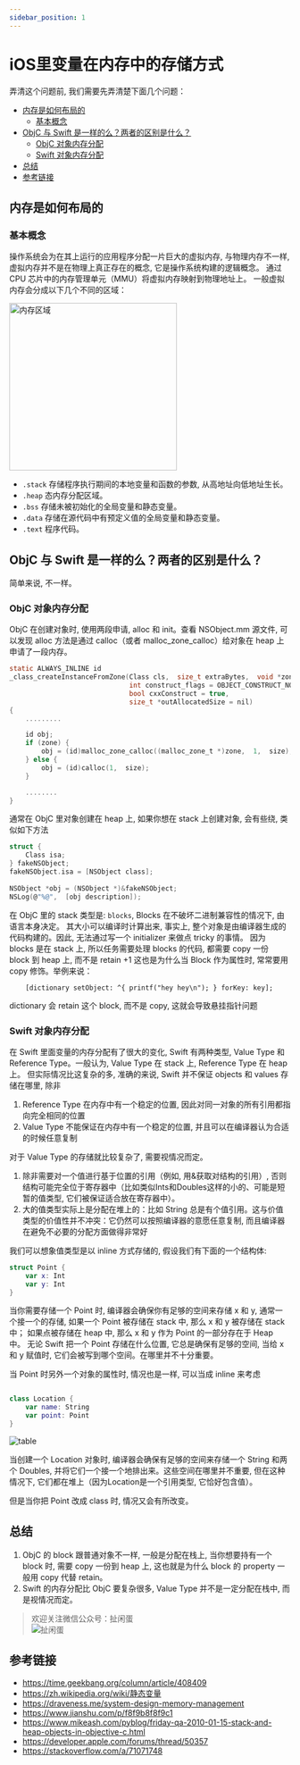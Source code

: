 ```yaml
---
sidebar_position: 1
---
```


# iOS里变量在内存中的存储方式

弄清这个问题前, 我们需要先弄清楚下面几个问题：

<!-- TOC -->
- [内存是如何布局的](#%E5%86%85%E5%AD%98%E6%98%AF%E5%A6%82%E4%BD%95%E5%B8%83%E5%B1%80%E7%9A%84)
    - [基本概念](#%E5%9F%BA%E6%9C%AC%E6%A6%82%E5%BF%B5)
- [ObjC 与 Swift 是一样的么？两者的区别是什么？](#objc-%E4%B8%8E-swift-%E6%98%AF%E4%B8%80%E6%A0%B7%E7%9A%84%E4%B9%88%E4%B8%A4%E8%80%85%E7%9A%84%E5%8C%BA%E5%88%AB%E6%98%AF%E4%BB%80%E4%B9%88)
    - [ObjC 对象内存分配](#objc-%E5%AF%B9%E8%B1%A1%E5%86%85%E5%AD%98%E5%88%86%E9%85%8D)
    - [Swift 对象内存分配](#swift-%E5%AF%B9%E8%B1%A1%E5%86%85%E5%AD%98%E5%88%86%E9%85%8D)
- [总结](#%E6%80%BB%E7%BB%93)
- [参考链接](#%E5%8F%82%E8%80%83%E9%93%BE%E6%8E%A5)    
<!-- /TOC -->

## 内存是如何布局的
### 基本概念
操作系统会为在其上运行的应用程序分配一片巨大的虚拟内存, 与物理内存不一样, 
虚拟内存并不是在物理上真正存在的概念, 它是操作系统构建的逻辑概念。
通过 CPU 芯片中的内存管理单元（MMU）将虚拟内存映射到物理地址上。
一般虚拟内存会分成以下几个不同的区域：

<img src="https://cdn.ifun.pub/20220320/Fq8kZcyzCaExEZ5ceaZ2uzHZg1oP.svg" alt="内存区域" width="300px" />

- `.stack` 存储程序执行期间的本地变量和函数的参数, 从高地址向低地址生长。
- `.heap` 态内存分配区域。
- `.bss` 存储未被初始化的全局变量和静态变量。
- `.data` 存储在源代码中有预定义值的全局变量和静态变量。
- `.text` 程序代码。

## ObjC 与 Swift 是一样的么？两者的区别是什么？

简单来说, 不一样。

### ObjC 对象内存分配

ObjC 在创建对象时, 使用两段申请, alloc 和 init。查看 NSObject.mm 源文件, 可以发现 alloc 方法是通过 calloc（或者 malloc_zone_calloc）给对象在 heap 上申请了一段内存。
```c
static ALWAYS_INLINE id
_class_createInstanceFromZone(Class cls,  size_t extraBytes,  void *zone, 
                              int construct_flags = OBJECT_CONSTRUCT_NONE, 
                              bool cxxConstruct = true, 
                              size_t *outAllocatedSize = nil)
{
    .........

    id obj;
    if (zone) {
        obj = (id)malloc_zone_calloc((malloc_zone_t *)zone,  1,  size);
    } else {
        obj = (id)calloc(1,  size);
    }

    ........
}

```

通常在 ObjC 里对象创建在 heap 上, 如果你想在 stack 上创建对象, 会有些绕, 类似如下方法

```c
struct {
    Class isa;
} fakeNSObject;
fakeNSObject.isa = [NSObject class];
    
NSObject *obj = (NSObject *)&fakeNSObject;
NSLog(@"%@",  [obj description]);
```
在 ObjC 里的 stack 类型是: `blocks`,  Blocks 在不破坏二进制兼容性的情况下, 由语言本身决定。
其大小可以编译时计算出来, 事实上, 整个对象是由编译器生成的代码构建的。因此, 无法通过写一个 initializer 来做点 tricky 的事情。
因为 blocks 是在 stack 上, 所以任务需要处理 blocks 的代码, 都需要 copy 一份 block 到 heap 上, 而不是 retain +1
这也是为什么当 Block 作为属性时, 常常要用 copy 修饰。举例来说：
```objc
    [dictionary setObject: ^{ printf("hey hey\n"); } forKey: key];
```
dictionary 会 retain 这个 block, 而不是 copy, 这就会导致悬挂指针问题

### Swift 对象内存分配

在 Swift 里面变量的内存分配有了很大的变化, Swift 有两种类型, Value Type 和 Reference Type。一般认为, Value Type 在 stack 上, Reference Type 在 heap 上。
但实际情况比这复杂的多,  准确的来说, Swift 并不保证 objects 和 values 存储在哪里, 除非
1. Reference Type 在内存中有一个稳定的位置, 因此对同一对象的所有引用都指向完全相同的位置
2. Value Type 不能保证在内存中有一个稳定的位置, 并且可以在编译器认为合适的时候任意复制

对于 Value Type 的存储就比较复杂了, 需要视情况而定。
1. 除非需要对一个值进行基于位置的引用（例如, 用&获取对结构的引用）, 否则结构可能完全位于寄存器中（比如类似Ints和Doubles这样的小的、可能是短暂的值类型, 它们被保证适合放在寄存器中）。
2. 大的值类型实际上是分配在堆上的：比如 String 总是有个值引用。这与价值类型的价值性并不冲突：它仍然可以按照编译器的意愿任意复制, 而且编译器在避免不必要的分配方面做得非常好

我们可以想象值类型是以 inline 方式存储的, 假设我们有下面的一个结构体: 

```swift
struct Point {
    var x: Int
    var y: Int
}
```

当你需要存储一个 Point 时, 编译器会确保你有足够的空间来存储 x 和 y, 通常一个接一个的存储,  如果一个 Point 被存储在 stack 中, 那么 x 和 y 被存储在 stack 中；
如果点被存储在 heap 中, 那么 x 和 y 作为 Point 的一部分存在于 Heap 中。
无论 Swift 把一个 Point 存储在什么位置, 它总是确保有足够的空间, 当给 x 和 y 赋值时, 它们会被写到哪个空间。在哪里并不十分重要。

当 Point 时另外一个对象的属性时, 情况也是一样, 可以当成 inline 来考虑

```swift

class Location {
    var name: String
    var point: Point
}

```

![table](https://cdn.ifun.pub/20220321/Fu1bI_1thB3HjqsRDEDF_CyY9bnj.png)


当创建一个 Location 对象时, 编译器会确保有足够的空间来存储一个 String 和两个 Doubles, 并将它们一个接一个地排出来。这些空间在哪里并不重要, 但在这种情况下, 它们都在堆上（因为Location是一个引用类型, 它恰好包含值）。

但是当你把 Point 改成 class 时, 情况又会有所改变。


## 总结
1. ObjC 的 block 跟普通对象不一样, 一般是分配在栈上, 当你想要持有一个 block 时, 需要 copy 一份到 heap 上, 这也就是为什么 block 的 property 一般用 copy 代替 retain。
2. Swift 的内存分配比 ObjC 要复杂很多, Value Type 并不是一定分配在栈中, 而是视情况而定。  


> 欢迎关注微信公众号：扯闲蛋  
> ![扯闲蛋](https://cdn.ifun.pub/20220321/Fl4AvCmV_kF3mcQ-XQBcJ2CKeNYy.jpeg)

## 参考链接
- https://time.geekbang.org/column/article/408409
- https://zh.wikipedia.org/wiki/静态变量
- https://draveness.me/system-design-memory-management
- https://www.jianshu.com/p/f8f9b8f8f9c1
- https://www.mikeash.com/pyblog/friday-qa-2010-01-15-stack-and-heap-objects-in-objective-c.html
- https://developer.apple.com/forums/thread/50357
- https://stackoverflow.com/a/71071748
